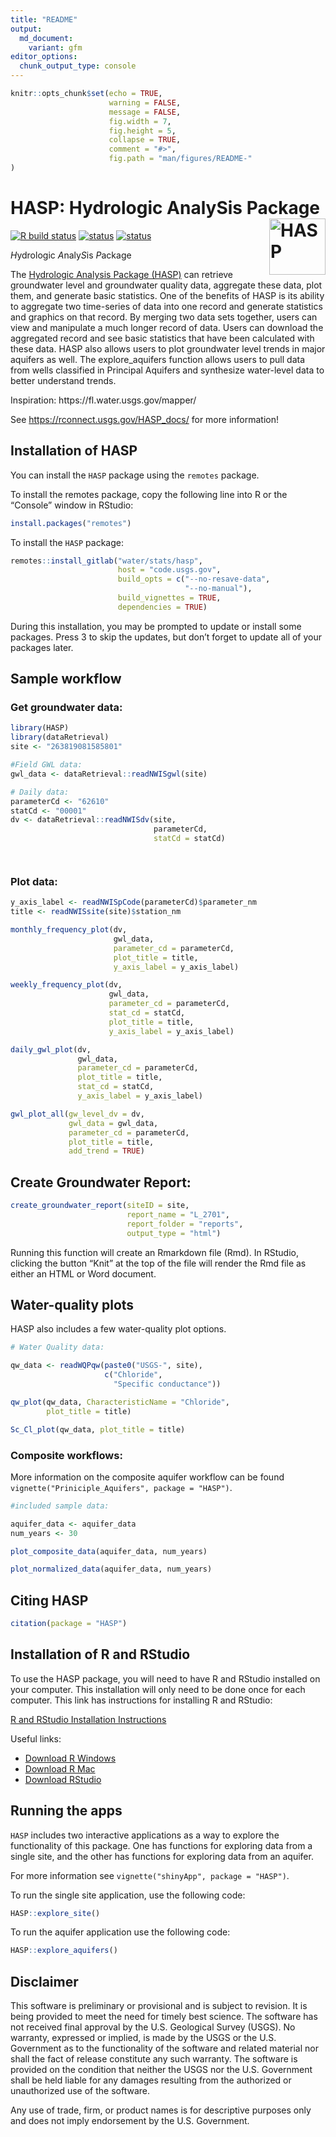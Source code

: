 ```yaml
---
title: "README"
output:
  md_document:
    variant: gfm
editor_options: 
  chunk_output_type: console
---
```


```r
knitr::opts_chunk$set(echo = TRUE,
                      warning = FALSE,
                      message = FALSE,
                      fig.width = 7,
                      fig.height = 5,
                      collapse = TRUE,
                      comment = "#>",
                      fig.path = "man/figures/README-"
)
```

# HASP: Hydrologic AnalySis Package <img src="man/figures/R_logo.png" alt="HASP" class="logo" style="width:90px;height:auto;" align="right" />

[![R build status](https://code.usgs.gov/water/stats/hasp/badges/main/pipeline.svg)](https://code.usgs.gov/water/stats/hasp/pipelines)
[![status](https://img.shields.io/badge/USGS-Documentation-blue.svg)](https://rconnect.usgs.gov/HASP_docs/)
[![status](https://img.shields.io/badge/USGS-Source-orange.svg)](https://code.usgs.gov/water/stats/hasp)

*H*ydrologic *A*naly*S*is *P*ackage

The [Hydrologic Analysis Package (HASP)](https://code.usgs.gov/water/stats/hasp) can retrieve groundwater level and groundwater quality data, aggregate these data, plot them, and generate basic statistics. One of the benefits of HASP is its ability to aggregate two time-series of data into one record and generate statistics and graphics on that record. By merging two data sets together, users can view and manipulate a much longer record of data. Users can download the aggregated record and see basic statistics that have been calculated with these data. HASP also allows users to plot groundwater level trends in major aquifers as well. The explore_aquifers function allows users to pull data from wells classified in Principal Aquifers and synthesize water-level data to better understand trends.

Inspiration:
https://fl.water.usgs.gov/mapper/

See [https://rconnect.usgs.gov/HASP_docs/](https://rconnect.usgs.gov/HASP_docs/) for more information! 

## Installation of HASP

You can install the `HASP` package using the `remotes` package.

To install the remotes package, copy the following line into R or the "Console" window in RStudio:

```r
install.packages("remotes")
```

To install the `HASP` package:

```r
remotes::install_gitlab("water/stats/hasp",
                        host = "code.usgs.gov",
                        build_opts = c("--no-resave-data",
                                       "--no-manual"),
                        build_vignettes = TRUE, 
                        dependencies = TRUE)
```

During this installation, you may be prompted to update or install some packages. Press 3 to skip the updates, but don't forget to update all of your packages later.

## Sample workflow

### Get groundwater data:
```r
library(HASP)
library(dataRetrieval)
site <- "263819081585801"

#Field GWL data:
gwl_data <- dataRetrieval::readNWISgwl(site)

# Daily data:
parameterCd <- "62610"
statCd <- "00001"
dv <- dataRetrieval::readNWISdv(site,
                                parameterCd,
                                statCd = statCd)




```

### Plot data:

```r

y_axis_label <- readNWISpCode(parameterCd)$parameter_nm
title <- readNWISsite(site)$station_nm

monthly_frequency_plot(dv,
                       gwl_data,
                       parameter_cd = parameterCd,
                       plot_title = title,
                       y_axis_label = y_axis_label)

weekly_frequency_plot(dv, 
                      gwl_data,
                      parameter_cd = parameterCd, 
                      stat_cd = statCd,
                      plot_title = title,
                      y_axis_label = y_axis_label)

daily_gwl_plot(dv, 
               gwl_data,
               parameter_cd = parameterCd,
               plot_title = title,
               stat_cd = statCd,
               y_axis_label = y_axis_label)

gwl_plot_all(gw_level_dv = dv, 
             gwl_data = gwl_data, 
             parameter_cd = parameterCd,
             plot_title = title, 
             add_trend = TRUE)


```

## Create Groundwater Report:

```r
create_groundwater_report(siteID = site,
                          report_name = "L_2701",
                          report_folder = "reports",
                          output_type = "html")
```

Running this function will create an Rmarkdown file (Rmd). In RStudio, clicking the button "Knit" at the top of the file will render the Rmd file as either an HTML or Word document.

## Water-quality plots

HASP also includes a few water-quality plot options.

```r
# Water Quality data:

qw_data <- readWQPqw(paste0("USGS-", site),
                     c("Chloride",
                       "Specific conductance"))

qw_plot(qw_data, CharacteristicName = "Chloride",
        plot_title = title)

Sc_Cl_plot(qw_data, plot_title = title)


```


### Composite workflows:

More information on the composite aquifer workflow can be found `vignette("Priniciple_Aquifers", package = "HASP")`.

```r

#included sample data:

aquifer_data <- aquifer_data
num_years <- 30

plot_composite_data(aquifer_data, num_years)

plot_normalized_data(aquifer_data, num_years)
```

## Citing HASP


```r
citation(package = "HASP")
```


## Installation of R and RStudio

To use the HASP package, you will need to have R and RStudio installed on your computer. This installation will only need to be done once for each computer. This link has instructions for installing R and RStudio:  
  
[R and RStudio Installation Instructions](https://owi.usgs.gov/R/training-curriculum/installr/)  

Useful links:

* [Download R Windows](https://cran.r-project.org/bin/windows/base/)
* [Download R Mac](https://cran.r-project.org/bin/macosx/)
* [Download RStudio](https://www.rstudio.com/products/rstudio/download/)



## Running the apps

`HASP` includes two interactive applications as a way to explore the functionality of this package. One has functions for exploring data from a single site, and the other has functions for exploring data from an aquifer. 

For more information see `vignette("shinyApp", package = "HASP")`.
  
To run the single site application, use the following code:  

```r
HASP::explore_site()
```

To run the aquifer application use the following code:

```r
HASP::explore_aquifers()
```

## Disclaimer

This software is preliminary or provisional and is subject to revision. It is being provided to meet the need for timely best science. The software has not received final approval by the U.S. Geological Survey (USGS). No warranty, expressed or implied, is made by the USGS or the U.S. Government as to the functionality of the software and related material nor shall the fact of release constitute any such warranty. The software is provided on the condition that neither the USGS nor the U.S. Government shall be held liable for any damages resulting from the authorized or unauthorized use of the software.

Any use of trade, firm, or product names is for descriptive purposes only and does not imply endorsement by the U.S. Government.

